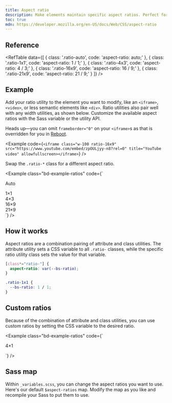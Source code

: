 ```yaml
---
title: Aspect ratio
description: Make elements maintain specific aspect ratios. Perfect for handling videos, slideshow embeds, and more based on the width of the parent.
toc: true
mdn: https://developer.mozilla.org/en-US/docs/Web/CSS/aspect-ratio
---
```



## Reference

<RefTable data={[
  {
    class: '.ratio-auto',
    code: 'aspect-ratio: auto;'
  },
  {
    class: '.ratio-1x1',
    code: 'aspect-ratio: 1 / 1;'
  },
  {
    class: '.ratio-4x3',
    code: 'aspect-ratio: 4 / 3;'
  },
  {
    class: '.ratio-16x9',
    code: 'aspect-ratio: 16 / 9;'
  },
  {
    class: '.ratio-21x9',
    code: 'aspect-ratio: 21 / 9;'
  }
]} />

## Example

Add your ratio utility to the element you want to modify, like an `<iframe>`, `<video>`, or less semantic elements like `<div>`. Ratio utilities also pair well with any width utilities, as shown below. Customize the available aspect ratios with the Sass variable or the utility API.

Heads up—you can omit `frameborder="0"` on your `<iframe>`s as that is overridden for you in [Reboot]([[docsref:/content/reboot]]).

<Example code={`<iframe class="w-100 ratio-16x9" src="https://www.youtube.com/embed/zpOULjyy-n8?rel=0" title="YouTube video" allowfullscreen></iframe>`} />

Swap the `.ratio-*` class for a different aspect ratio.

<Example class="bd-example-ratios" code={`<div class="ratio-auto">
    <div>Auto</div>
  </div>
  <div class="w-25 ratio-1x1">
    <div>1×1</div>
  </div>
  <div class="w-50 ratio-4x3">
    <div>4×3</div>
  </div>
  <div class="w-75 ratio-16x9">
    <div>16×9</div>
  </div>
  <div class="w-100 ratio-21x9">
    <div>21×9</div>
  </div>`} />

## How it works

Aspect ratios are a combination pairing of attribute and class utilities. The attribute utility sets a CSS variable to all `.ratio-` classes, while the specific ratio utility class sets the value for that variable.

```css
[class*="ratio-"] {
  aspect-ratio: var(--bs-ratio);
}

.ratio-1x1 {
  --bs-ratio: 1 / 1;
}
```

## Custom ratios

Because of the combination of attribute and class utilities, you can use custom ratios by setting the CSS variable to the desired ratio.

<Example class="bd-example-ratios" code={`<div class="ratio-custom" style="--bs-ratio: 4 / 1;">
    <div>4×1</div>
  </div>`} />

## Sass map

Within `_variables.scss`, you can change the aspect ratios you want to use. Here's our default `$aspect-ratios` map. Modify the map as you like and recompile your Sass to put them to use.

<ScssDocs name="aspect-ratios" file="scss/_variables.scss" />
